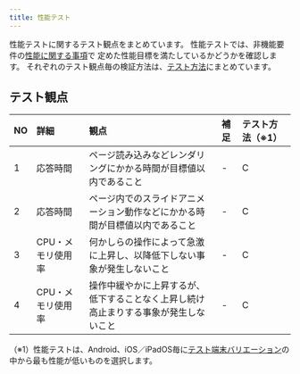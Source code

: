 ```yaml
---
title: 性能テスト
---
```


性能テストに関するテスト観点をまとめています。
性能テストでは、非機能要件の[性能に関する事項](/react-native/santoku/requirements/non-functional/performance.mdx)で
定めた性能目標を満たしているかどうかを確認します。
それぞれのテスト観点毎の検証方法は、[テスト方法](function-test.mdx#テスト方法)にまとめています。

## テスト観点

| NO | 詳細 | 観点 | 補足 | テスト方法（※1） |
| :--- | :--- | :--- | :--- | :--- |
| 1 | 応答時間 | ページ読み込みなどレンダリングにかかる時間が目標値以内であること | - | C |
| 2 | 応答時間 | ページ内でのスライドアニメーション動作などにかかる時間が目標値以内であること | - | C |
| 3 | CPU・メモリ使用率 | 何かしらの操作によって急激に上昇し、以降低下しない事象が発生しないこと | - | C |
| 4 | CPU・メモリ使用率 | 操作中緩やかに上昇するが、低下することなく上昇し続け高止まりする事象が発生しないこと | - | C |

（※1）性能テストは、Android、iOS／iPadOS毎に[テスト端末バリエーション](/react-native/santoku/test-planning/test-variation.mdx)の中から最も性能が低いものを選択します。
